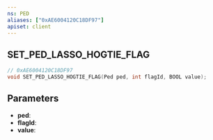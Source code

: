 ```yaml
---
ns: PED
aliases: ["0xAE6004120C18DF97"]
apiset: client
---
```

## SET_PED_LASSO_HOGTIE_FLAG

```c
// 0xAE6004120C18DF97
void SET_PED_LASSO_HOGTIE_FLAG(Ped ped, int flagId, BOOL value);
```


## Parameters
* **ped**:
* **flagId**:
* **value**: